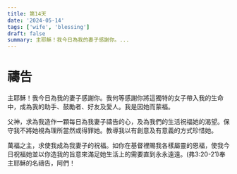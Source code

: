 ```yaml
---
title: 第14天
date: '2024-05-14'
tags: ['wife', 'blessing']
draft: false
summary: 主耶穌！我今日為我的妻子感謝你。...
---
```


# 禱告


主耶穌！我今日為我的妻子感謝你。我何等感謝你將這獨特的女子帶入我的生命中，成為我的助手、鼓勵者、好友及愛人。我是因她而蒙福。

父神，求為我造作一顆每日為我妻子禱告的心，及為我們的生活祝福她的渴望。保守我不將她視為理所當然或得罪她。教導我以有創意及有意義的方式珍惜她。

萬福之主，求使我成為我妻子的祝福。如你在基督裡賜我各樣屬靈的恩福，使我今日祝福她並以你造我的旨意來滿足她生活上的需要直到永永遠遠。(弗3:20-21)奉主耶穌的名禱告，阿們！
